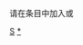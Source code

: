 {{hiddencat}}

请在条目中加入'''{{tl|SouthAfrica-stub}}'''或'''{{tl|南非小作品}}'''

[[Category:非洲小作品|S]]
[[Category:南非|*]]